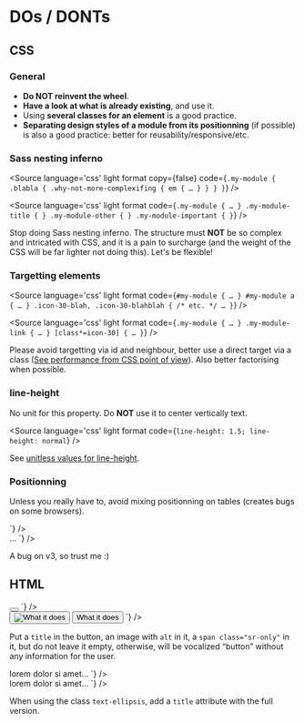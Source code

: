 
<Meta title={getTitle(__filename)} />

# DOs / DONTs

## CSS

### General

- <strong>Do NOT reinvent the wheel</strong>.
- <strong>Have a look at what is already existing</strong>, and use it.
- Using <strong>several classes for an element</strong> is a good practice.
- <strong>Separating design styles of a module from its positionning</strong> (if possible) is also a good practice: better for reusability/responsive/etc.

### Sass nesting inferno

<div class="flex flex-nowrap flex-justify-space-between mb2 on-mobile-flex-column">
  <div class="w49 icon-ko relative">

<Source
  language='css'
  light
  format
  copy={false}
  code={`
.my-module {
  .blabla {
    .why-not-more-complexifing {
      em {
      …
      }
    }
  }
}
`}
/>

  </div>
  <div class="w49 icon-ok relative">

<Source
  language='css'
  light
  format
  code={`
.my-module {
  …
}
.my-module-title {
}
.my-module-other {
}
.my-module-important {
}
`}
/>
  </div>
</div>

Stop doing Sass nesting inferno. The structure must <strong class="text-uppercase">NOT</strong> be so complex and intricated with CSS, and it is a pain to surcharge (and the weight of the CSS will be far lighter not doing this). Let's be flexible!

### Targetting elements

<div class="flex flex-nowrap flex-justify-space-between mb2 on-mobile-flex-column">
  <div class="w49 icon-ko relative">

<Source
  language='css'
  light
  format
  code={`
#my-module {
  …
}
#my-module a {
  …
}
.icon-30-blah, .icon-30-blahblah { /* etc. */
  …
}
`}
/>
  </div>
  <div class="w49 icon-ok relative">

<Source
  language='css'
  light
  format
  code={`
.my-module {
  …
}
.my-module-link {
  …
}
[class*=icon-30] {
    …
}
`}
/>
  </div>
</div>

Please avoid targetting via id and neighbour, better use a direct target via a class (<a href="https://openweb.eu.org/articles/performance-seen-from-css">See performance from CSS point of view</a>). Also better factorising when possible.

### line-height

No unit for this property. Do <strong>NOT</strong> use it to center vertically text.

<div class="flex flex-nowrap flex-justify-space-between mb2 on-mobile-flex-column">
  <div class="w49 icon-ko relative">
<Source
  language='css'
  light
  format
  code={`
line-height: 36px;
line-height: 3em;
`}
/>
  </div>
  <div class="w49 icon-ok relative">

<Source
  language='css'
  light
  format
  code={`
line-height: 1.5;
line-height: normal
`}
/>
  </div>
</div>

See <a href="https://tzi.fr/css/line-height-units/">unitless values for line-height</a>.


### Positionning

Unless you really have to, avoid mixing positionning on tables (creates bugs on some browsers).

<div class="flex flex-nowrap flex-justify-space-between mb2 on-mobile-flex-column">
  <div class="w49 icon-ko relative">
<Source
  language='html'
  light
  format
  code={`
<td class="my-module-style">
`}
/>
  </div>
  <div class="w49 icon-ok relative">
<Source
  language='html'
  light
  format
  code={`
<td><span class="my-module-style">…</span>
`}
/>
  </div>
</div>
<div class="flex flex-nowrap flex-justify-space-between mb2 on-mobile-flex-column">
  <div class="w49 icon-ko relative">
<Source
  language='css'
  light
  format
  code={`
.my-module-style {
  display: flex
  …
}
`}
/>
  </div>
  <div class="w49 icon-ok relative">
<Source
  language='css'
  light
  format
  code={`
.my-module-style {
  display: flex
  …
}
`}
/>
  </div>
</div>

A bug on v3, so trust me :)


## HTML

<div class="flex flex-nowrap flex-justify-space-between mb2 on-mobile-flex-column">
  <div class="w49 icon-ko relative">
<Source
  language='html'
  light
  format
  code={`
<button></button>
<button><span></span></button>
`}
/>
  </div>
  <div class="w49 icon-ok relative">
<Source
  language='html'
  light
  format
  code={`
<button title="What it does"></button>
<button><img alt="What it does" …></button>
<button>
<span class="sr-only">What it does</span>
</button>
`}
/>
  </div>
</div>

Put a <code>title</code> in the button, an image with <code>alt</code> in it, a <code>span class="sr-only"</code> in it, but do not leave it empty, otherwise, will be vocalized “button” without any information for the user.

<div class="flex flex-nowrap flex-justify-space-between mb2 on-mobile-flex-column">
  <div class="w49 icon-ko relative">
<Source
  language='html'
  light
  format
  code={`
<button class="text-ellipsis">
lorem dolor si amet…
</button>
`}
/>
  </div>
  <div class="w49 icon-ok relative">
<Source
  language='html'
  light
  format
  code={`
<button class="text-ellipsis"
 title="lorem dolor si amet consegur">
lorem dolor si amet…
</button>
`}
/>
  </div>
</div>

When using the class <code>text-ellipsis</code>, add a <code>title</code> attribute with the full version.
